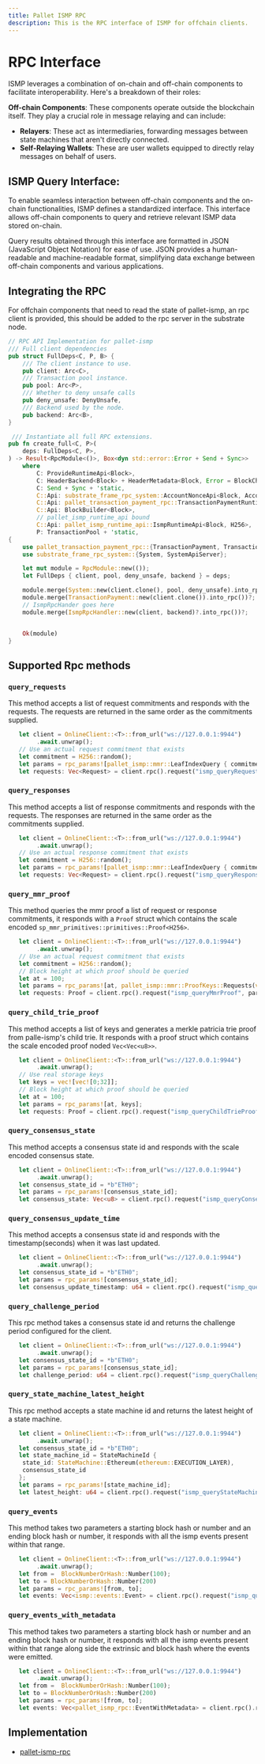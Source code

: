 ```yaml
---
title: Pallet ISMP RPC
description: This is the RPC interface of ISMP for offchain clients.
---
```


# RPC Interface

ISMP leverages a combination of on-chain and off-chain components to facilitate interoperability. Here's a breakdown of their roles:

**Off-chain Components**: These components operate outside the blockchain itself. They play a crucial role in message relaying and can include:

 - **Relayers**: These act as intermediaries, forwarding messages between state machines that aren't directly connected.
 - **Self-Relaying Wallets**: These are user wallets equipped to directly relay messages on behalf of users.


## ISMP Query Interface:

To enable seamless interaction between off-chain components and the on-chain functionalities, ISMP defines a standardized interface. This interface allows off-chain components to query and retrieve relevant ISMP data stored on-chain.

Query results obtained through this interface are formatted in JSON (JavaScript Object Notation) for ease of use. JSON provides a human-readable and machine-readable format, simplifying data exchange between off-chain components and various applications.

## Integrating the RPC

For offchain components that need to read the state of pallet-ismp, an rpc client is provided, this should be added to the rpc server in the substrate node.

```rust showLineNumbers [rpc.rs]
// RPC API Implementation for pallet-ismp
/// Full client dependencies
pub struct FullDeps<C, P, B> {
    /// The client instance to use.
    pub client: Arc<C>,
    /// Transaction pool instance.
    pub pool: Arc<P>,
    /// Whether to deny unsafe calls
    pub deny_unsafe: DenyUnsafe,
    /// Backend used by the node.
    pub backend: Arc<B>,
}

 /// Instantiate all full RPC extensions.
pub fn create_full<C, P>(
    deps: FullDeps<C, P>,
) -> Result<RpcModule<()>, Box<dyn std::error::Error + Send + Sync>>
    where
        C: ProvideRuntimeApi<Block>,
        C: HeaderBackend<Block> + HeaderMetadata<Block, Error = BlockChainError> + 'static,
        C: Send + Sync + 'static,
        C::Api: substrate_frame_rpc_system::AccountNonceApi<Block, AccountId, Nonce>,
        C::Api: pallet_transaction_payment_rpc::TransactionPaymentRuntimeApi<Block, Balance>,
        C::Api: BlockBuilder<Block>,
        // pallet_ismp_runtime_api bound
        C::Api: pallet_ismp_runtime_api::IsmpRuntimeApi<Block, H256>,
        P: TransactionPool + 'static,
{
    use pallet_transaction_payment_rpc::{TransactionPayment, TransactionPaymentApiServer};
    use substrate_frame_rpc_system::{System, SystemApiServer};

    let mut module = RpcModule::new(());
    let FullDeps { client, pool, deny_unsafe, backend } = deps;

    module.merge(System::new(client.clone(), pool, deny_unsafe).into_rpc())?;
    module.merge(TransactionPayment::new(client.clone()).into_rpc())?;
    // IsmpRpcHander goes here
    module.merge(IsmpRpcHandler::new(client, backend)?.into_rpc())?;


    Ok(module)
}
```

## Supported Rpc methods

### `query_requests`
This method accepts a list of request commitments and responds with the requests. The requests are returned in the same order as the commitments supplied.

```rust showLineNumbers
   let client = OnlineClient::<T>::from_url("ws://127.0.0.1:9944")
		.await.unwrap();
   // Use an actual request commitment that exists
   let commitment = H256::random();
   let params = rpc_params![pallet_ismp::mmr::LeafIndexQuery { commitment }];
   let requests: Vec<Request> = client.rpc().request("ismp_queryRequests", params).await.unwrap();
```

### `query_responses`
This method accepts a list of response commitments and responds with the requests. The responses are returned in the same order as the commitments supplied.

```rust showLineNumbers
   let client = OnlineClient::<T>::from_url("ws://127.0.0.1:9944")
		.await.unwrap();
   // Use an actual response commitment that exists
   let commitment = H256::random();
   let params = rpc_params![pallet_ismp::mmr::LeafIndexQuery { commitment }];
   let requests: Vec<Request> = client.rpc().request("ismp_queryResponses", params).await.unwrap();
```

### `query_mmr_proof`
This method queries the mmr proof a list of request or response commitments, it responds with a `Proof` struct which contains the scale encoded `sp_mmr_primitives::primitives::Proof<H256>`.

```rust showLineNumbers
   let client = OnlineClient::<T>::from_url("ws://127.0.0.1:9944")
		.await.unwrap();
   // Use an actual request commitment that exists
   let commitment = H256::random();
   // Block height at which proof should be queried
   let at = 100;
   let params = rpc_params![at, pallet_ismp::mmr::ProofKeys::Requests(vec![commitment])];
   let requests: Proof = client.rpc().request("ismp_queryMmrProof", params).await.unwrap();
```

### `query_child_trie_proof`
This method accepts a list of keys and generates a merkle patricia trie proof from palle-ismp's child trie. It responds with a proof struct which contains the scale encoded proof noded `Vec<Vec<u8>>`.

```rust showLineNumbers
   let client = OnlineClient::<T>::from_url("ws://127.0.0.1:9944")
		.await.unwrap();
   // Use real storage keys
   let keys = vec![vec![0;32]];
   // Block height at which proof should be queried
   let at = 100;
   let params = rpc_params![at, keys];
   let requests: Proof = client.rpc().request("ismp_queryChildTrieProof", params).await.unwrap();
```

### `query_consensus_state`
This method accepts a consensus state id and responds with the scale encoded consensus state.

```rust showLineNumbers
   let client = OnlineClient::<T>::from_url("ws://127.0.0.1:9944")
		.await.unwrap();
   let consensus_state_id = *b"ETH0";
   let params = rpc_params![consensus_state_id];
   let consensus_state: Vec<u8> = client.rpc().request("ismp_queryConsensusState", params).await.unwrap();
```

### `query_consensus_update_time`
This method accepts a consensus state id and responds with the timestamp(seconds) when it was last updated.

```rust showLineNumbers
   let client = OnlineClient::<T>::from_url("ws://127.0.0.1:9944")
		.await.unwrap();
   let consensus_state_id = *b"ETH0";
   let params = rpc_params![consensus_state_id];
   let consensus_update_timestamp: u64 = client.rpc().request("ismp_queryConsensusUpdateTime", params).await.unwrap();
```

### `query_challenge_period`
This rpc method takes a consensus state id and returns the challenge period configured for the client.

```rust showLineNumbers
   let client = OnlineClient::<T>::from_url("ws://127.0.0.1:9944")
		.await.unwrap();
   let consensus_state_id = *b"ETH0";
   let params = rpc_params![consensus_state_id];
   let challenge_period: u64 = client.rpc().request("ismp_queryChallengePeriod", params).await.unwrap();
```

### `query_state_machine_latest_height`
This rpc method accepts a state machine id and returns the latest height of a state machine.

```rust showLineNumbers
   let client = OnlineClient::<T>::from_url("ws://127.0.0.1:9944")
		.await.unwrap();
   let consensus_state_id = *b"ETH0";
   let state_machine_id = StateMachineId {
	state_id: StateMachine::Ethereum(ethereum::EXECUTION_LAYER),
	consensus_state_id
   };
   let params = rpc_params![state_machine_id];
   let latest_height: u64 = client.rpc().request("ismp_queryStateMachineLatestHeight", params).await.unwrap();
```

### `query_events`
This method takes two parameters a starting block hash or number and an ending block hash or number, it responds with all the ismp events present within that range.

```rust showLineNumbers
   let client = OnlineClient::<T>::from_url("ws://127.0.0.1:9944")
		.await.unwrap();
   let from =  BlockNumberOrHash::Number(100);
   let to = BlockNumberOrHash::Number(200)
   let params = rpc_params![from, to];
   let events: Vec<ismp::events::Event> = client.rpc().request("ismp_queryEvents", params).await.unwrap();
```

### `query_events_with_metadata`
This method takes two parameters a starting block hash or number and an ending block hash or number, it responds with all the ismp events present within that range along side the extrinsic and block hash where the events were emitted.

```rust showLineNumbers
   let client = OnlineClient::<T>::from_url("ws://127.0.0.1:9944")
		.await.unwrap();
   let from =  BlockNumberOrHash::Number(100);
   let to = BlockNumberOrHash::Number(200)
   let params = rpc_params![from, to];
   let events: Vec<pallet_ismp_rpc::EventWithMetadata> = client.rpc().request("ismp_queryEventsWithMetadata", params).await.unwrap();
```


## Implementation

 - [pallet-ismp-rpc](https://github.com/polytope-labs/hyperbridge/blob/main/modules/ismp/pallets/rpc/src/lib.rs)
